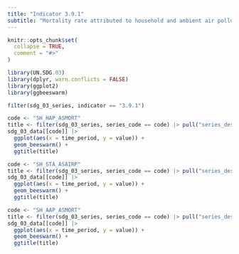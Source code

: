 ```yaml
---
title: "Indicator 3.9.1"
subtitle: "Mortality rate attributed to household and ambient air pollution"
---
```


```r
knitr::opts_chunk$set(
  collapse = TRUE,
  comment = "#>"
)
```

```r
library(UN.SDG.03)
library(dplyr, warn.conflicts = FALSE)
library(ggplot2)
library(ggbeeswarm)

filter(sdg_03_series, indicator == "3.9.1")
```

```r
code <- "SH_HAP_ASMORT"
title <- filter(sdg_03_series, series_code == code) |> pull("series_description")
sdg_03_data[[code]] |>
  ggplot(aes(x = time_period, y = value)) +
  geom_beeswarm() +
  ggtitle(title)
```

```r
code <- "SH_STA_ASAIRP"
title <- filter(sdg_03_series, series_code == code) |> pull("series_description")
sdg_03_data[[code]] |>
  ggplot(aes(x = time_period, y = value)) +
  geom_beeswarm() +
  ggtitle(title)
```

```r
code <- "SH_AAP_ASMORT"
title <- filter(sdg_03_series, series_code == code) |> pull("series_description")
sdg_03_data[[code]] |>
  ggplot(aes(x = time_period, y = value)) +
  geom_beeswarm() +
  ggtitle(title)
```
